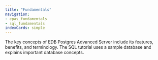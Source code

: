 ```yaml
---
title: "Fundamentals"
navigation:
- epas_fundamentals
- sql_fundamentals
indexCards: simple
---
```


The key concepts of EDB Postgres Advanced Server include its features, benefits, and terminology. The SQL tutorial uses a sample database and explains important database concepts. 
